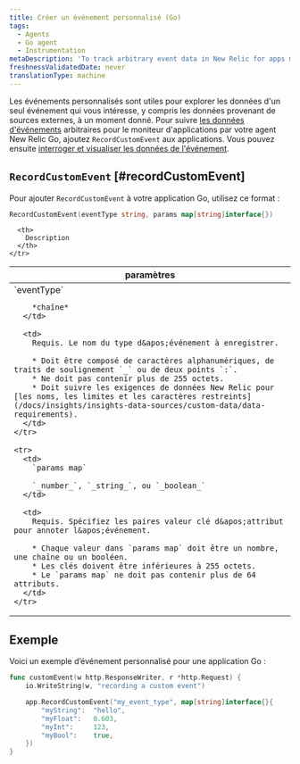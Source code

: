 ```yaml
---
title: Créer un événement personnalisé (Go)
tags:
  - Agents
  - Go agent
  - Instrumentation
metaDescription: 'To track arbitrary event data in New Relic for apps monitored by your New Relic Go agent, use RecordCustomEvent.'
freshnessValidatedDate: never
translationType: machine
---
```


Les événements personnalisés sont utiles pour explorer les données d&apos;un seul événement qui vous intéresse, y compris les données provenant de sources externes, à un moment donné. Pour suivre [les données d&apos;événements](/docs/data-analysis/metrics/analyze-your-metrics/data-collection-metric-timeslice-event-data#event-data) arbitraires pour le moniteur d&apos;applications par votre agent New Relic Go, ajoutez `RecordCustomEvent` aux applications. Vous pouvez ensuite [interroger et visualiser les données de l&apos;événement](/docs/query-your-data).

## `RecordCustomEvent` [#recordCustomEvent]

Pour ajouter `RecordCustomEvent` à votre application Go, utilisez ce format :

```go
RecordCustomEvent(eventType string, params map[string]interface{})
```

<table>
  <thead>
    <tr>
      <th width="25%">
        paramètres
      </th>

      <th>
        Description
      </th>
    </tr>
  </thead>

  <tbody>
    <tr>
      <td>
        `eventType`

        *chaîne*
      </td>

      <td>
        Requis. Le nom du type d&apos;événement à enregistrer.

        * Doit être composé de caractères alphanumériques, de traits de soulignement `_` ou de deux points `:`.
        * Ne doit pas contenir plus de 255 octets.
        * Doit suivre les exigences de données New Relic pour [les noms, les limites et les caractères restreints](/docs/insights/insights-data-sources/custom-data/data-requirements).
      </td>
    </tr>

    <tr>
      <td>
        `params map`

        `_number_`, `_string_`, ou `_boolean_`
      </td>

      <td>
        Requis. Spécifiez les paires valeur clé d&apos;attribut pour annoter l&apos;événement.

        * Chaque valeur dans `params map` doit être un nombre, une chaîne ou un booléen.
        * Les clés doivent être inférieures à 255 octets.
        * Le `params map` ne doit pas contenir plus de 64 attributs.
      </td>
    </tr>
  </tbody>
</table>

## Exemple

Voici un exemple d’événement personnalisé pour une application Go :

```go
func customEvent(w http.ResponseWriter, r *http.Request) {
    io.WriteString(w, "recording a custom event")

    app.RecordCustomEvent("my_event_type", map[string]interface{}{
        "myString":  "hello",
        "myFloat":   0.603,
        "myInt":     123,
        "myBool":    true,
    })
}
```